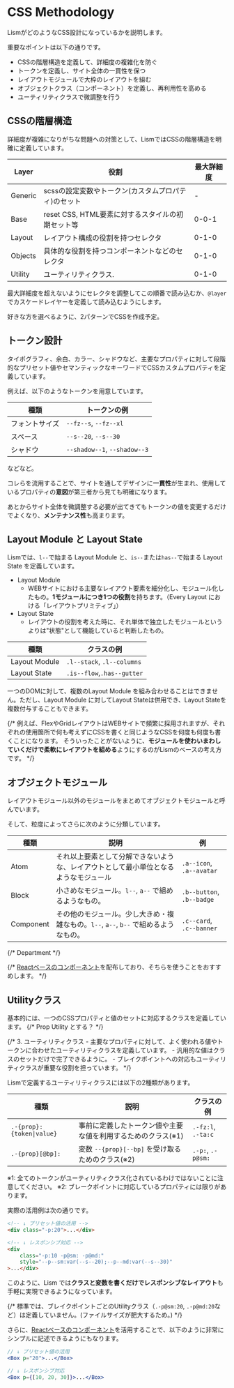 # CSS Methodology

LismがどのようなCSS設計になっているかを説明します。

重要なポイントは以下の通りです。

- CSSの階層構造を定義して、詳細度の複雑化を防ぐ
- トークンを定義し、サイト全体の一貫性を保つ
- レイアウトモジュールで大枠のレイアウトを組む
- オブジェクトクラス（コンポーネント）を定義し、再利用性を高める
- ユーティリティクラスで微調整を行う


## CSSの階層構造

詳細度が複雑になりがちな問題への対策として、LismではCSSの階層構造を明確に定義しています。

|Layer|役割|最大詳細度|
|---|---|---|
|Generic|scssの設定変数やトークン(カスタムプロパティ)のセット|-|
|Base|reset CSS, HTML要素に対するスタイルの初期セット等|0-0-1|
|Layout|レイアウト構成の役割を持つセレクタ|0-1-0|
|Objects|具体的な役割を持つコンポーネントなどのセレクタ|0-1-0|
|Utility|ユーティリティクラス.|0-1-0|


最大詳細度を超えないようにセレクタを調整してこの順番で読み込むか、`@layer`でカスケードレイヤーを定義して読み込むようにします。
  
<MemoBadge>好きな方を選べるように、2パターンでCSSを作成予定。</MemoBadge>


## トークン設計

タイポグラフィ、余白、カラー、シャドウなど、主要なプロパティに対して段階的なプリセット値やセマンティックなキーワードでCSSカスタムプロパティを定義しています。

例えば、以下のようなトークンを用意しています。


|種類|トークンの例|
|---|---|
|フォントサイズ| `--fz--s`, `--fz--xl`|
|スペース| `--s--20`, `--s--30`|
|シャドウ| `--shadow--1`, `--shadow--3`|

などなど。


コレらを流用することで、サイトを通してデザインに**一貫性**が生まれ、使用しているプロパティの**意図**が第三者から見ても明確になります。

あとからサイト全体を微調整する必要が出てきてもトークンの値を変更するだけでよくなり、**メンテナンス性**も高まります。


## Layout Module と Layout State

Lismでは、`l--`で始まる Layout Module と、`is--`または`has--`で始まる Layout State を定義しています。


-  Layout Module 
	- WEBサイトにおける主要なレイアウト要素を細分化し、モジュール化したもの。**1モジュールにつき1つの役割**を持ちます。（Every Layout における「レイアウトプリミティブ」）
- Layout State
	- レイアウトの役割を考えた時に、それ単体で独立したモジュールというよりは"状態"として機能していると判断したもの。


|種類|クラスの例|
|---|---|
|Layout Module| `.l--stack`, `.l--columns`|
|Layout State|`.is--flow`,`.has--gutter` |


<Alert preset="note">
一つのDOMに対して、複数のLayout Module を組み合わせることはできません。ただし、Layout Module に対してLayout Stateは併用でき、Layout Stateを複数付与することもできます。
</Alert>

{/* 例えば、FlexやGridレイアウトはWEBサイトで頻繁に採用されますが、それぞれの使用箇所で何も考えずにCSSを書くと同じようなCSSを何度も何度も書くことになります。
そういったことがないように、**モジュールを使わいまわしていくだけで柔軟にレイアウトを組める**ようにするのがLismのベースの考え方です。 */}



## オブジェクトモジュール

レイアウトモジュール以外のモジュールをまとめてオブジェクトモジュールと呼んでいます。

そして、粒度によってさらに次のように分類しています。

|種類|説明|例|
|---|---|---|
|Atom| それ以上要素として分解できないような、レイアウトとして最小単位となるようなモジュール |`.a--icon`, `.a--avatar`|
|Block| 小さめなモジュール。`l--`, `a--` で組めるようなもの。 |`.b--button`, `.b--badge`|
|Component| その他のモジュール。少し大きめ・複雑なもの。`l--`, `a--`, `b--` で組めるようなもの。 |`.c--card`, `.c--banner`|
{/* Department */}


{/* [Reactベースのコンポーネント](/docs/components/)を配布しており、そちらを使うことをおすすめします。 */}


## Utilityクラス

基本的には、一つのCSSプロパティと値のセットに対応するクラスを定義しています。
{/* Prop Utility とする？ */}

{/* 
3. ユーティリティクラス
	- 主要なプロパティに対して、よく使われる値やトークンに合わせたユーティリティクラスを定義しています。
	- 汎用的な値はクラスのセットだけで完了できるように。
	- ブレイクポイントへの対応もユーティリティクラスが重要な役割を担っています。 */}

Lismで定義するユーティリティクラスには以下の2種類があります。

|種類|説明|クラスの例|
|---|---|--|
|`.-{prop}:{token\|value}`| 事前に定義したトークン値や主要な値を利用するためのクラス(※1) |`.-fz:l`, `.-ta:c`|
|`.-{prop}[@bp]:`| 変数 `--{prop}[--bp]` を受け取るためのクラス(※2) |`.-p:`, `.-p@sm:`|

<Box fz="s" bgc="b200" p='box:s' radius='3'>
	※1: 全てのトークンがユーティリティクラス化されているわけではないことに注意してください。  
	※2: ブレークポイントに対応しているプロパティには限りがあります。
</Box>


実際の活用例は次の通りです。

```html
<!-- ↓ プリセット値の活用 -->
<div class="-p:20">...</div>

<!-- ↓ レスポンシブ対応 -->
<div
	class="-p:10 -p@sm: -p@md:"
	style="--p--sm:var(--s--20);--p--md:var(--s--30)"
>...</div>
```

このように、Lism では**クラスと変数を書くだけでレスポンシブなレイアウト**も手軽に実現できるようになっています。

{/* <Alert preset="warning">
標準では、ブレイクポイントごとのUtilityクラス（`.-p@sm:20`, `.-p@md:20`など）は定義していません。(ファイルサイズが肥大するため。)
</Alert> */}


さらに、[Reactベースのコンポーネント](/docs/components/)を活用することで、以下のように非常にシンプルに記述できるようにもなります。


```jsx
// ↓ プリセット値の活用
<Box p="20">...</Box>

// ↓ レスポンシブ対応
<Box p={[10, 20, 30]}>...</Box>
```
